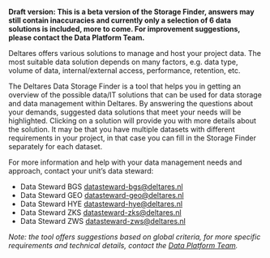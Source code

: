 **Draft version: This is a beta version of the Storage Finder, answers may still contain inaccuracies and currently only a selection of 6 data solutions is included, more to come. For improvement suggestions, please contact the Data Platform Team.**

Deltares offers various solutions to manage and host your project data. The most suitable data solution depends on many factors, e.g. data type, volume of data, internal/external access, performance, retention, etc.

The Deltares Data Storage Finder is a tool that helps you in getting an overview of the possible data/IT solutions that can be used for data storage and data management within Deltares. By answering the questions about your demands, suggested data solutions that meet your needs will be highlighted. Clicking on a solution will provide you with more details about the solution. It may be that you have multiple datasets with different requirements in your project, in that case you can fill in the Storage Finder separately for each dataset.

For more information and help with your data management needs and approach, contact your unit’s data steward: 

- Data Steward BGS 	[datasteward-bgs@deltares.nl](mailto:datasteward-bgs@deltares.nl) 
- Data Steward GEO	[datasteward-geo@deltares.nl](mailto:datasteward-geo@deltares.nl)
- Data Steward HYE 	[datasteward-hye@deltares.nl](mailto:datasteward-hye@deltares.nl)
- Data Steward ZKS 	[datasteward-zks@deltares.nl](mailto:datasteward-zks@deltares.nl)
- Data Steward ZWS 	[datasteward-zws@deltares.nl](mailto:datasteward-zws@deltares.nl)

_Note: the tool offers suggestions based on global criteria, for more specific requirements and technical details, contact the [Data Platform Team](mailto:fa4cf932.deltares.onmicrosoft.com@emea.teams.ms)._